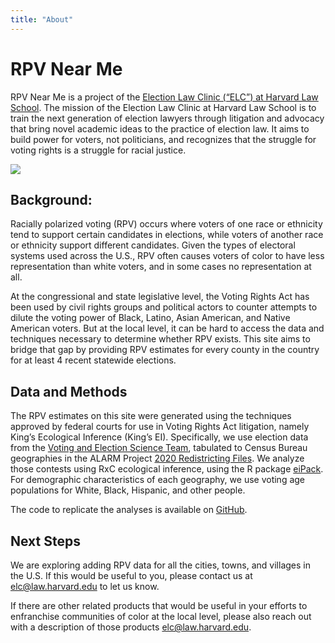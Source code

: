 ```yaml
---
title: "About"
---
```


# RPV Near Me

RPV Near Me is a project of the [Election Law Clinic (“ELC”) at Harvard Law School](https://www.hlselectionlaw.org/). The mission of the Election Law Clinic at Harvard Law School is to train the next generation of election lawyers through litigation and advocacy that bring novel academic ideas to the practice of election law. It aims to build power for voters, not politicians, and recognizes that the struggle for voting rights is a struggle for racial justice.


![](elc.png)

## Background:

Racially polarized voting (RPV) occurs where voters of one race or ethnicity tend to support certain candidates in elections, while voters of another race or ethnicity support different candidates. Given the types of electoral systems used across the U.S., RPV often causes voters of color to have less representation than white voters, and in some cases no representation at all.  

At the congressional and state legislative level, the Voting Rights Act has been used by civil rights groups and political actors to counter attempts to dilute the voting power of Black, Latino, Asian American, and Native American voters. But at the local level, it can be hard to access the data and techniques necessary to determine whether RPV exists. This site aims to bridge that gap by providing RPV estimates for every county in the country for at least 4 recent statewide elections. 

## Data and Methods 

The RPV estimates on this site were generated using the techniques approved by federal courts for use in Voting Rights Act litigation, namely King’s Ecological Inference (King’s EI). Specifically, we use election data from the [Voting and Election Science Team](https://dataverse.harvard.edu/dataverse/electionscience), tabulated to Census Bureau geographies in the ALARM Project [2020 Redistricting Files](https://alarm-redist.github.io/posts/2021-08-10-census-2020/). We analyze those contests using RxC ecological inference, using the R package [eiPack](http:/ /www.olivialau.org/software/eiPack.html). For demographic characteristics of each geography, we use voting age populations for White, Black, Hispanic, and other people.

The code to replicate the analyses is available on [GitHub](https://github.com/electionlawclinic/rpvnearme).

## Next Steps 

We are exploring adding RPV data for all the cities, towns, and villages in the U.S. If this would be useful to you, please contact us at [elc@law.harvard.edu](mailto:elc@law.harvard.edu) to let us know.  

If there are other related products that would be useful in your efforts to enfranchise communities of color at the local level, please also reach out with a description of those products [elc@law.harvard.edu](mailto:elc@law.harvard.edu). 

